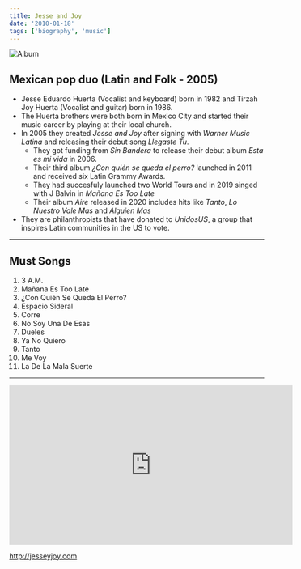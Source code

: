 ```yaml
---
title: Jesse and Joy
date: '2010-01-18'
tags: ['biography', 'music']
---
```


![Album](/static/images/music/JesseAndJoyConQuienSeQuedaElPerro.jpg)

## Mexican pop duo (Latin and Folk - 2005) ##

* Jesse Eduardo Huerta (Vocalist and keyboard) born in 1982 and Tirzah Joy Huerta (Vocalist and guitar) born in 1986.
* The Huerta brothers were both born in Mexico City and started their music career by playing at their local church.
* In 2005 they created *Jesse and Joy* after signing with *Warner Music Latina* and releasing their debut song *Llegaste Tu*.
	* They got funding from *Sin Bandera* to release their debut album *Esta es mi vida* in 2006.
	* Their third album *¿Con quién se queda el perro?* launched in 2011 and received six Latin Grammy Awards.
	* They had succesfuly launched two World Tours and in 2019 singed with J Balvin in *Mañana Es Too Late*
	* Their album *Aire* released in 2020 includes hits like *Tanto*, *Lo Nuestro Vale Mas* and *Alguien Mas*
* They are philanthropists that have donated to *UnidosUS*, a group that inspires Latin communities in the US to vote.

***

## Must Songs ##

1. 3 A.M.
2. Mañana Es Too Late
3. ¿Con Quién Se Queda El Perro?
4. Espacio Sideral
5. Corre
6. No Soy Una De Esas
7. Dueles
8. Ya No Quiero
9. Tanto
10. Me Voy
11. La De La Mala Suerte

***

<div className="ytvideo"> <iframe width="560" height="315" src="https://www.youtube-nocookie.com/embed/54cCE5q2NEE" frameBorder="0"  allowFullScreen=""></iframe></div>

http://jesseyjoy.com
